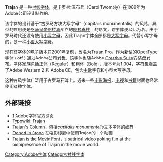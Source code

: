 {{Infobox font
| name = Trajan
| image = [[File:Trajan_typeface_specimen.svg|250px]]
| style = [[衬线|衬线]]体
| classifications = Inscriptional
| date = 1989年
| creator = [[Carol_Twombly|Carol Twombly]]
| foundry = [[Adobe_Type|Adobe Type]]
| variations = Goudy Trajan
}}

'''Trajan''' 是一种[[衬线|衬线]][[字体|字体]]，是卡罗·吐温布里（Carol Twombly）在1989年为[[Adobe|Adobe]]公司设计制作的。

该字体的设计基于“古罗马方块大写字母”（capitalis monumentalis）的风格，典型的应用便是[[罗马皇帝|罗马皇帝]][[圖拉真|图拉真]]所立的[[图拉真柱|图拉真柱]]上的铭文，该字体便以此为名。由于罗马时代还没有使用[[小写字母|小写字母]]，因此Trajan字体全部都是[[大写字母|大写字母]]。代替小写字母的，是一种[[小型大写字母|小型大写字母]]。

现在该字体的电子版本在2001年复刻，改名为Trajan Pro，作为新型的[[OpenType|OpenType]]字体 (.otf ) 通过Adobe公司发售。该字体也随Adobe [[Creative_Suite|Creative Suite]]安装盘发布。字体家族包括正体（Regular）和粗体（Bold），版本号为1.004，[[字符集|字符集]]涵盖了Adobe Western 2 和 Adobe CE，包含[[中欧|中欧]]字符和小型大写字母。

这种古风字体广泛用于古罗马石碑上。近来一些[[电影|电影]][[海报|海报]]、[[电视|电视]]和[[书籍|书籍]]封面也经常使用这种字体。

== 外部链接 ==
* [http://www.adobe.com/type/browser/P/P_1724.html?PID=1788659]  Adobe字体官方网页{{en}}
* [https://web.archive.org/web/20070528182006/http://typophile.com/wiki/trajan Typowiki: Trajan] {{en}}
* [http://penelope.uchicago.edu/~grout/encyclopaedia_romana/imperialfora/trajan/column.html Trajan's Column]，包括''capitalis monumentalis''文本字体的细节{{en}}
* [https://web.archive.org/web/20080409215637/http://www.veer.com/ideas/etched/ Etched in Stone] 在电影标题中使用Trajan的一个动画
* [http://www.youtube.com/watch?v=t87QKdOJNv8 Trajan is the Movie Font]{{Wayback|url=http://www.youtube.com/watch?v=t87QKdOJNv8 |date=20080221035809 }}，a satirical video poking fun at the omnipresence of Trajan in the movie world.

[[Category:Adobe字体|Category:Adobe字体]]
[[Category:衬线字体|Category:衬线字体]]